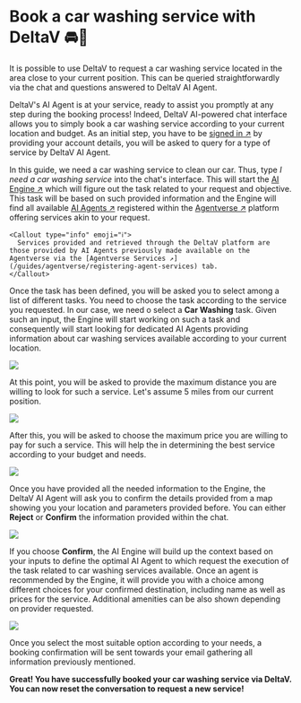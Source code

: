 
# Book a car washing service with DeltaV 🚘🧼

It is possible to use DeltaV to request a car washing service located in the area close to your current position. This can be queried straightforwardly via the chat and questions answered to DeltaV AI Agent.

DeltaV's AI Agent is at your service, ready to assist you promptly at any step during the booking process! Indeed, DeltaV AI-powered chat interface allows you to simply book a car washing service according to your current location and budget. As an initial step, you have to be [signed in ↗️](/guides/deltav/deltav-chat-interface) by providing your account details, you will be asked to query for a type of service by DeltaV AI Agent.

In this guide, we need a car washing service to clean our car. Thus, type _I need a car washing service_ into the chat's interface. This will start the [AI Engine ↗️](/concepts/ai-engine/ai-engine-intro) which will figure out the task related to your request and objective. This task will be based on such provided information and the Engine will find all available [AI Agents ↗️](/concepts/agents/agents) registered within the [Agentverse ↗️](/concepts/agent-services/agentverse-intro) platform offering services akin to your request.

    <Callout type="info" emoji="ℹ️">
      Services provided and retrieved through the DeltaV platform are those provided by AI Agents previously made available on the Agentverse via the [Agentverse Services ↗️](/guides/agentverse/registering-agent-services) tab.
    </Callout>

Once the task has been defined, you will be asked you to select among a list of different tasks. You need to choose the task according to the service you requested. In our case, we need o select a **Car Washing** task. Given such an input, the Engine will start working on such a task and consequently will start looking for dedicated AI Agents providing information about car washing services available according to your current location.

![](../../../src/images/deltav/car_washing_guide/car_washing_1.png) 

At this point, you will be asked to provide the maximum distance you are willing to look for such a service. Let's assume 5 miles from our current position.

![](../../../src/images/deltav/car_washing_guide/car_washing_2.png)

After this, you will be asked to choose the maximum price you are willing to pay for such a service. This will help the in determining the best service according to your budget and needs.

![](../../../src/images/deltav/car_washing_guide/car_washing_3.png)


Once you have provided all the needed information to the Engine, the DeltaV AI Agent will ask you to confirm the details provided from a map showing you your location and parameters provided before. You can either **Reject** or **Confirm** the information provided within the chat.

![](../../../src/images/deltav/car_washing_guide/car_washing_4.png)

If you choose **Confirm**, the AI Engine will build up the context based on your inputs to define the optimal AI Agent to which request the execution of the task related to car washing services available. Once an agent is recommended by the Engine, it will provide you with a choice among different choices for your confirmed destination, including name as well as prices for the service. Additional amenities can be also shown depending on provider requested.

![](../../../src/images/deltav/car_washing_guide/car_washing_5.png)

Once you select the most suitable option according to your needs, a booking confirmation will be sent towards your email gathering all information previously mentioned.

**Great! You have successfully booked your car washing service via DeltaV. You can now reset the conversation to request a new service!**
